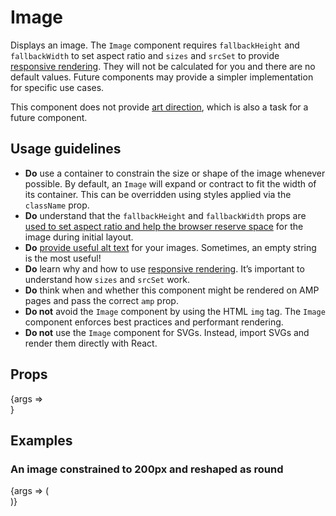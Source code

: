 
<Meta title="Image" component={Image} />

# Image

Displays an image. The `Image` component requires `fallbackHeight` and `fallbackWidth` to set aspect ratio and `sizes` and `srcSet` to provide [responsive rendering](https://developer.mozilla.org/en-US/docs/Learn/HTML/Multimedia_and_embedding/Responsive_images). They will not be calculated for you and there are no default values. Future components may provide a simpler implementation for specific use cases.

This component does not provide [art direction](https://developer.mozilla.org/en-US/docs/Web/HTML/Element/picture), which is also a task for a future component.

## Usage guidelines

- **Do** use a container to constrain the size or shape of the image whenever possible. By default, an `Image` will expand or contract to fit the width of its container. This can be overridden using styles applied via the `className` prop.
- **Do** understand that the `fallbackHeight` and `fallbackWidth` props are [used to set aspect ratio and help the browser reserve space](https://blog.logrocket.com/jank-free-page-loading-with-media-aspect-ratios/) for the image during initial layout.
- **Do** [provide useful alt text](https://www.w3.org/WAI/tutorials/images/decision-tree/) for your images. Sometimes, an empty string is the most useful!
- **Do** learn why and how to use [responsive rendering](https://developer.mozilla.org/en-US/docs/Learn/HTML/Multimedia_and_embedding/Responsive_images). It’s important to understand how `sizes` and `srcSet` work.
- **Do** think when and whether this component might be rendered on AMP pages and pass the correct `amp` prop.
- **Do not** avoid the `Image` component by using the HTML `img` tag. The `Image` component enforces best practices and performant rendering.
- **Do not** use the `Image` component for SVGs. Instead, import SVGs and render them directly with React.

## Props

<Canvas>
	<Story
		args={{
			alt: 'A studio portrait of Lena Waithe',
			fallbackHeight: 400,
			fallbackWidth: 400,
			sizes: '(max-width: 200px) 200w, 400w',
			src: 'https://cms.qz.com/wp-content/uploads/2018/01/lenawaithe-portrait.jpg?quality=75&strip=all&w=400&h=400&crop=1',
			srcSet: `
				https://cms.qz.com/wp-content/uploads/2018/01/lenawaithe-portrait.jpg?quality=75&strip=all&w=200&h=200&crop=1 200w 1x,
				https://cms.qz.com/wp-content/uploads/2018/01/lenawaithe-portrait.jpg?quality=75&strip=all&w=400&h=400&crop=1 200w 2x,
				https://cms.qz.com/wp-content/uploads/2018/01/lenawaithe-portrait.jpg?quality=75&strip=all&w=400&h=400&crop=1 400w 1x,
				https://cms.qz.com/wp-content/uploads/2018/01/lenawaithe-portrait.jpg?quality=75&strip=all&w=800&h=800&crop=1 400w 2x
			`,
		}}
		name="Default"
	>
		{args => <div style={{ maxWidth: 400 }}><Image {...args} /></div>}
	</Story>
</Canvas>

<ArgsTable story="Default" />

## Examples

### An image constrained to 200px and reshaped as round

<Canvas>
	<Story
		args={{
			alt: 'A studio portrait of Lena Waithe',
			fallbackHeight: 400,
			fallbackWidth: 400,
			sizes: '(max-width: 100px) 100w, 200w',
			src: 'https://cms.qz.com/wp-content/uploads/2018/01/lenawaithe-portrait.jpg?quality=75&strip=all&w=400&h=400&crop=1',
			srcSet: `
				https://cms.qz.com/wp-content/uploads/2018/01/lenawaithe-portrait.jpg?quality=75&strip=all&w=100&h=100&crop=1 100w 1x,
				https://cms.qz.com/wp-content/uploads/2018/01/lenawaithe-portrait.jpg?quality=75&strip=all&w=200&h=200&crop=1 100w 2x,
				https://cms.qz.com/wp-content/uploads/2018/01/lenawaithe-portrait.jpg?quality=75&strip=all&w=200&h=200&crop=1 200w 1x,
				https://cms.qz.com/wp-content/uploads/2018/01/lenawaithe-portrait.jpg?quality=75&strip=all&w=400&h=400&crop=1 200w 2x
			`,
		}}
		name="Reshaped"
	>
		{args => (
			<div style={{ borderRadius: '50%', maxWidth: 200, overflow: 'hidden' }}>
				<Image {...args} />
			</div>
		)}
	</Story>
</Canvas>
